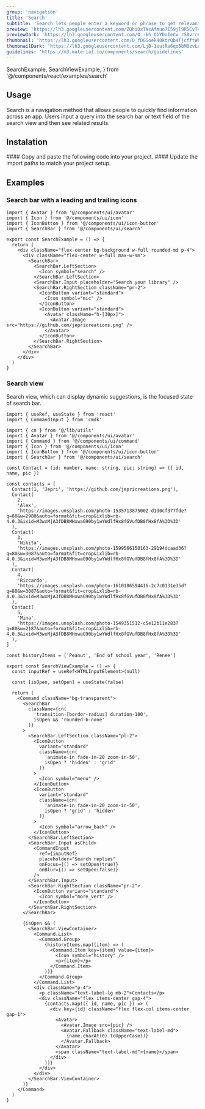 ```yaml
---
group: 'navigation'
title: 'Search'
subtitle: 'Search lets people enter a keyword or phrase to get relevant information'
preview: 'https://lh3.googleusercontent.com/ZQhiDxTNcAfmuo7I59jl9RSCvT4xnTCVPHRLy6GPKmMjE2LrTnVYbZLGfZtZmZcJf1wdBKDJ8wVGF8FhIp4Le76rkdw4Ju-lRoV43OaaDiXo2vOIuA=s0'
previewDark: 'https://lh3.googleusercontent.com/O_-kh_ObYDoIeCw_rS8vrrVdTDdhVub3gNgcwUZshLKLVPazC6FYDxjXLoMfy74wURNZpupWzPqUeEzENDz8zhX1crQ0Fsj-AN-gPiygQrBYhQa_iw=s0'
thumbnail: 'https://lh3.googleusercontent.com/D_fDGSoek40ktrQb4TjcfftWF9RZZ6x8v-a5vD2ZJYIyoN53ENuo5bNdJmJVurWxOFL-UAnnbweMlxB98iJq9g9BAVdb412AQQQj33qtCwU9SYtiBBQa=w2400'
thumbnailDark: 'https://lh3.googleusercontent.com/LjB-1eutRa6qo5bM0zvLom2b9oZky4lSxM8i8M7LIJgS0ZuwEpGe7Ev4230jIREcZH-EvsKfOz0K1pFb564V3ZDK6i8CCDc467bobNYqTojytdrN5EyD=w2400'
guidelines: 'https://m3.material.io/components/search/guidelines'
---
```


  SearchExample,
  SearchViewExample,
} from '@/components/react/examples/search'

## Usage

Search is a navigation method that allows people to quickly find information across an app. Users input a query into the search bar or text field of the search view and then see related results.

## Instalation

<Steps>

<Step>
  #### Copy and paste the following code into your project.
  <ComponentSource name="search" />
</Step>

<Step>
#### Update the import paths to match your project setup.

</Step>

</Steps>

## Examples

### Search bar with a leading and trailing icons

<ComponentContainer>
  <SearchExample slot='preview' client:visible/>

```tsx
import { Avatar } from '@/components/ui/avatar'
import { Icon } from '@/components/ui/icon'
import { IconButton } from '@/components/ui/icon-button'
import { SearchBar } from '@/components/ui/search'

export const SearchExample = () => {
  return (
    <div className="flex-center bg-background w-full rounded-md p-4">
      <div className="flex-center w-full max-w-sm">
        <SearchBar>
          <SearchBar.LeftSection>
            <Icon symbol="search" />
          </SearchBar.LeftSection>
          <SearchBar.Input placeholder="Search your library" />
          <SearchBar.RightSection className="pr-2">
            <IconButton variant="standard">
              <Icon symbol="mic" />
            </IconButton>
            <IconButton variant="standard">
              <Avatar className="h-[30px]">
                <Avatar.Image src="https://github.com/jepricreations.png" />
              </Avatar>
            </IconButton>
          </SearchBar.RightSection>
        </SearchBar>
      </div>
    </div>
  )
}
```

</ComponentContainer>

### Search view

Search view, which can display dynamic suggestions, is the focused state of search bar.

<ComponentContainer>
  <SearchViewExample slot='preview' client:visible/>

```tsx
import { useRef, useState } from 'react'
import { CommandInput } from 'cmdk'

import { cn } from '@/lib/utils'
import { Avatar } from '@/components/ui/avatar'
import { Command } from '@/components/ui/command'
import { Icon } from '@/components/ui/icon'
import { IconButton } from '@/components/ui/icon-button'
import { SearchBar } from '@/components/ui/search'

const Contact = (id: number, name: string, pic: string) => ({ id, name, pic })

const contacts = [
  Contact(1, 'Jepri', 'https://github.com/jepricreations.png'),
  Contact(
    2,
    'Alex',
    'https://images.unsplash.com/photo-1535713875002-d1d0cf377fde?q=80&w=2980&auto=format&fit=crop&ixlib=rb-4.0.3&ixid=M3wxMjA3fDB8MHxwaG90by1wYWdlfHx8fGVufDB8fHx8fA%3D%3D'
  ),
  Contact(
    3,
    'Nikita',
    'https://images.unsplash.com/photo-1599566150163-29194dcaad36?q=80&w=3087&auto=format&fit=crop&ixlib=rb-4.0.3&ixid=M3wxMjA3fDB8MHxwaG90by1wYWdlfHx8fGVufDB8fHx8fA%3D%3D'
  ),
  Contact(
    4,
    'Riccardo',
    'https://images.unsplash.com/photo-1610186594416-2c7c0131e35d?q=80&w=3087&auto=format&fit=crop&ixlib=rb-4.0.3&ixid=M3wxMjA3fDB8MHxwaG90by1wYWdlfHx8fGVufDB8fHx8fA%3D%3D'
  ),
  Contact(
    5,
    'Mina',
    'https://images.unsplash.com/photo-1549351512-c5e12b11e283?q=80&w=2187&auto=format&fit=crop&ixlib=rb-4.0.3&ixid=M3wxMjA3fDB8MHxwaG90by1wYWdlfHx8fGVufDB8fHx8fA%3D%3D'
  ),
]

const historyItems = ['Peanut', 'End of school year', 'Renee']

export const SearchViewExample = () => {
  const inputRef = useRef<HTMLInputElement>(null)

  const [isOpen, setOpen] = useState(false)

  return (
    <Command className="bg-transparent">
      <SearchBar
        className={cn(
          'transition-[border-radius] duration-100',
          isOpen && 'rounded-b-none'
        )}
      >
        <SearchBar.LeftSection className="pl-2">
          <IconButton
            variant="standard"
            className={cn(
              'animate-in fade-in-20 zoom-in-50',
              isOpen ? 'hidden' : 'grid'
            )}
          >
            <Icon symbol="menu" />
          </IconButton>
          <IconButton
            variant="standard"
            className={cn(
              'animate-in fade-in-20 zoom-in-50',
              isOpen ? 'grid' : 'hidden'
            )}
          >
            <Icon symbol="arrow_back" />
          </IconButton>
        </SearchBar.LeftSection>
        <SearchBar.Input asChild>
          <CommandInput
            ref={inputRef}
            placeholder="Search replies"
            onFocus={() => setOpen(true)}
            onBlur={() => setOpen(false)}
          />
        </SearchBar.Input>
        <SearchBar.RightSection className="pr-2">
          <IconButton variant="standard">
            <Icon symbol="more_vert" />
          </IconButton>
        </SearchBar.RightSection>
      </SearchBar>

      {isOpen && (
        <SearchBar.ViewContainer>
          <Command.List>
            <Command.Group>
              {historyItems.map((item) => (
                <Command.Item key={item} value={item}>
                  <Icon symbol="history" />
                  <p>{item}</p>
                </Command.Item>
              ))}
            </Command.Group>
          </Command.List>
          <div className="p-4">
            <p className="text-label-lg mb-2">Contacts</p>
            <div className="flex items-center gap-4">
              {contacts.map(({ id, name, pic }) => (
                <div key={id} className="flex flex-col items-center gap-1">
                  <Avatar>
                    <Avatar.Image src={pic} />
                    <Avatar.Fallback className="text-label-md">
                      {name.charAt(0).toUpperCase()}
                    </Avatar.Fallback>
                  </Avatar>
                  <span className="text-label-md">{name}</span>
                </div>
              ))}
            </div>
          </div>
        </SearchBar.ViewContainer>
      )}
    </Command>
  )
}
```

</ComponentContainer>
